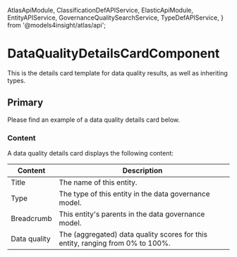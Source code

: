   AtlasApiModule,
  ClassificationDefAPIService,
  ElasticApiModule,
  EntityAPIService,
  GovernanceQualitySearchService,
  TypeDefAPIService,
} from '@models4insight/atlas/api';

<Meta of={DataQualityCardComponentStories} />

# DataQualityDetailsCardComponent

This is the details card template for data quality results, as well as inheriting types.

## Primary

Please find an example of a data quality details card below.

<Canvas>
  <Story of={DataQualityCardComponentStories.Primary} />
</Canvas>

### Content

A data quality details card displays the following content:

| Content      | Description                                                                    |
| ------------ | ------------------------------------------------------------------------------ |
| Title        | The name of this entity.                                                       |
| Type         | The type of this entity in the data governance model.                          |
| Breadcrumb   | This entity's parents in the data governance model.                            |
| Data quality | The (aggregated) data quality scores for this entity, ranging from 0% to 100%. |
